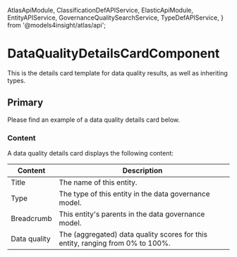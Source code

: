   AtlasApiModule,
  ClassificationDefAPIService,
  ElasticApiModule,
  EntityAPIService,
  GovernanceQualitySearchService,
  TypeDefAPIService,
} from '@models4insight/atlas/api';

<Meta of={DataQualityCardComponentStories} />

# DataQualityDetailsCardComponent

This is the details card template for data quality results, as well as inheriting types.

## Primary

Please find an example of a data quality details card below.

<Canvas>
  <Story of={DataQualityCardComponentStories.Primary} />
</Canvas>

### Content

A data quality details card displays the following content:

| Content      | Description                                                                    |
| ------------ | ------------------------------------------------------------------------------ |
| Title        | The name of this entity.                                                       |
| Type         | The type of this entity in the data governance model.                          |
| Breadcrumb   | This entity's parents in the data governance model.                            |
| Data quality | The (aggregated) data quality scores for this entity, ranging from 0% to 100%. |
